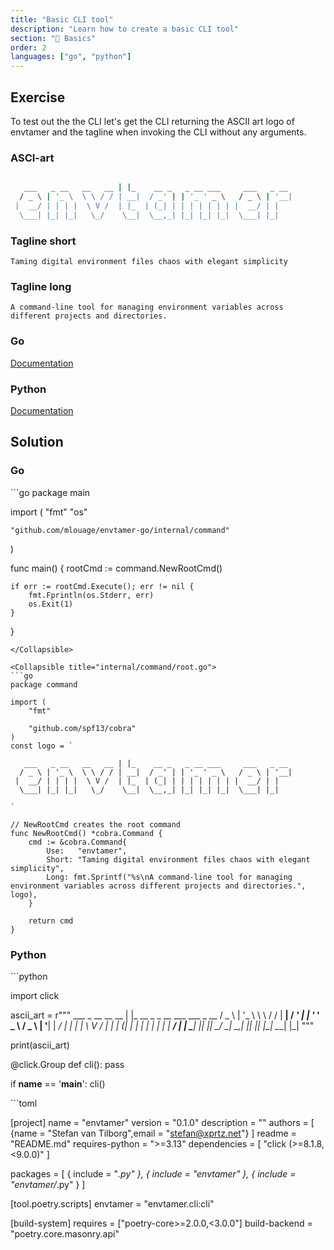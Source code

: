 ```yaml
---
title: "Basic CLI tool"
description: "Learn how to create a basic CLI tool"
section: "🚀 Basics"
order: 2
languages: ["go", "python"]
---
```


## Exercise
To test out the the CLI let's get the CLI returning the ASCII art logo of envtamer and the tagline when invoking the CLI without any arguments.

### ASCI-art
```bash

   ___   _ __   __   __ | |_    __ _   _ __ ___     ___   _ __
  / _ \ | '_ \  \ \ / / | __|  / _' | | '_ ' _ \   / _ \ | '__|
 |  __/ | | | |  \ V /  | |_  | (_| | | | | | | | |  __/ | |
  \___| |_| |_|   \_/    \__|  \__,_| |_| |_| |_|  \___| |_|

```

### Tagline short
```
Taming digital environment files chaos with elegant simplicity
```

### Tagline long
```
A command-line tool for managing environment variables across different projects and directories.
```

### Go
[Documentation](https://cobra.dev/)

### Python
[Documentation](https://https://click.palletsprojects.com/en/stable/)

## Solution
### Go
<Collapsible title="cmd/envtamer/main.go">
```go
package main

import (
	"fmt"
	"os"

	"github.com/mlouage/envtamer-go/internal/command"
)

func main() {
	rootCmd := command.NewRootCmd()

	if err := rootCmd.Execute(); err != nil {
		fmt.Fprintln(os.Stderr, err)
		os.Exit(1)
	}
}
```
</Collapsible>

<Collapsible title="internal/command/root.go">
```go
package command

import (
	"fmt"

	"github.com/spf13/cobra"
)
const logo = `

   ___   _ __   __   __ | |_    __ _   _ __ ___     ___   _ __
  / _ \ | '_ \  \ \ / / | __|  / _' | | '_ ' _ \   / _ \ | '__|
 |  __/ | | | |  \ V /  | |_  | (_| | | | | | | | |  __/ | |
  \___| |_| |_|   \_/    \__|  \__,_| |_| |_| |_|  \___| |_|

`

// NewRootCmd creates the root command
func NewRootCmd() *cobra.Command {
	cmd := &cobra.Command{
		Use:   "envtamer",
		Short: "Taming digital environment files chaos with elegant simplicity",
		Long: fmt.Sprintf("%s\nA command-line tool for managing environment variables across different projects and directories.", logo),
	}

	return cmd
}

```
</Collapsible>

### Python
<Collapsible title="cli.py">
```python

import click

ascii_art = r"""
   ___   _ __   __   __ | |_    __ _   _ __ ___     ___   _ __
  / _ \ | '_ \  \ \ / / | __|  / _' | | '_ ' _ \   / _ \ | '__|
 |  __/ | | | |  \ V /  | |_  | (_| | | | | | | | |  __/ | |
  \___| |_| |_|   \_/    \__|  \__,_| |_| |_| |_|  \___| |_|
"""

print(ascii_art)

@click.Group
def cli():
    pass

if __name__ == '__main__':
    cli()

</Collapsible>

<Collapsible title="pyproject.toml">
```toml

[project]
name = "envtamer"
version = "0.1.0"
description = ""
authors = [
    {name = "Stefan van Tilborg",email = "stefan@xprtz.net"}
]
readme = "README.md"
requires-python = ">=3.13"
dependencies = [
    "click (>=8.1.8,<9.0.0)"
]

packages = [
    { include = "*.py" },
    { include = "envtamer" },
    { include = "envtamer/*.py" }
]

[tool.poetry.scripts]
envtamer = "envtamer.cli:cli"

[build-system]
requires = ["poetry-core>=2.0.0,<3.0.0"]
build-backend = "poetry.core.masonry.api"

</Collapsible>
